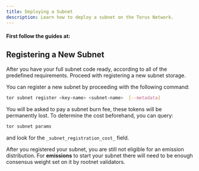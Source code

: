 ```yaml
---
title: Deploying a Subnet
description: Learn how to deploy a subnet on the Torus Network.
---
```



#### First follow the guides at:

<CardGrid>
  <LinkCard title="Building a Subnet" href="/docs/subnets/building-a-subnet" />
  <LinkCard title="Subnet Template" href="/docs/subnets/subnet-template" />
</CardGrid>

## Registering a New Subnet

After you have your full subnet code ready, according to all of the predefined requirements.
Proceed with registering a new subnet storage.

You can register a new subnet by proceeding with the following command:

```bash
tor subnet register <key-name> <subnet-name>  [--metadata]
```

<Aside type="caution">
  You will be asked to pay a subnet burn fee, these tokens will be permanently
  lost. To determine the cost beforehand, you can query:

```bash
tor subnet params
```

and look for the `_subnet_registration_cost_` field.

</Aside>

After you registered your subnet, you are still not eligible for an emission distribution.
For **emissions** to start your subnet there will need to be enough consensus weight set on it by rootnet validators.

```

```
